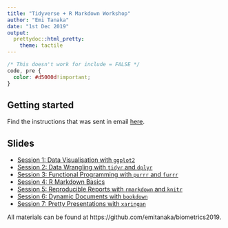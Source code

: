 ```yaml
---
title: "Tidyverse + R Markdown Workshop"
author: "Emi Tanaka"
date: "1st Dec 2019"
output:
  prettydoc::html_pretty:
    theme: tactile
---
```


```css
/* This doesn't work for include = FALSE */
code, pre {
  color: #d5000d!important;
}
```

## Getting started

Find the instructions that was sent in email [here](instructions.pdf).


## Slides 

* [Session 1: Data Visualisation with `ggplot2`](session1.html)
* [Session 2: Data Wrangling with `tidyr` and `dplyr`](session2.html)
* [Session 3: Functional Programming with `purrr` and `furrr`](session3.html)
* [Session 4: R Markdown Basics](session4.html)
* [Session 5: Reproducible Reports with `rmarkdown` and `knitr`](session5.html)
* [Session 6: Dynamic Documents with `bookdown`](session6.html)
* [Session 7: Pretty Presentations with `xaringan`](session7.html)

All materials can be found at https://github.com/emitanaka/biometrics2019.

